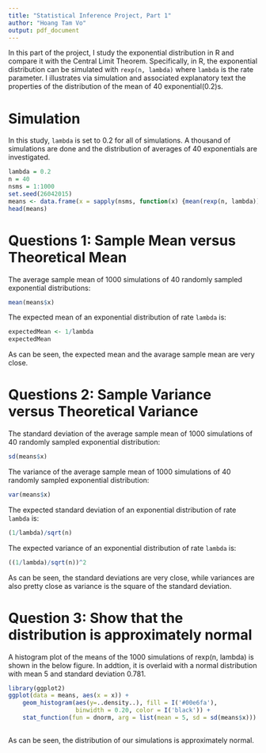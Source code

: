 ```yaml
---
title: "Statistical Inference Project, Part 1"
author: "Hoang Tam Vo"
output: pdf_document
---
```


<!-- The exponential distribution can be simulated in R with rexp(n, lambda) where lambda is the rate parameter. The mean of exponential distribution is 1/lambda and the standard deviation is also also 1/lambda. Set lambda = 0.2 for all of the simulations. In this simulation, you will investigate the distribution of averages of 40 exponential(0.2)s. Note that you will need to do a thousand or so simulated averages of 40 exponentials.
Illustrate via simulation and associated explanatory text the properties of the distribution of the mean of 40 exponential(0.2)s. -->

In this part of the project, I study the exponential distribution in R and compare it with the Central Limit Theorem. Specifically, in R, the exponential distribution can be simulated with `rexp(n, lambda)` where `lambda` is the rate parameter. 
<!--The mean of exponential distribution is `1/lambda` and the standard deviation is also `1/lambda`.--> 
I illustrates via simulation and associated explanatory text the properties of the distribution of the mean of 40 exponential(0.2)s.

# Simulation
In this study, `lambda` is set to 0.2 for all of simulations. A thousand of simulations are done and  the distribution of averages of 40 exponentials are investigated.

```r
lambda = 0.2
n = 40
nsms = 1:1000
set.seed(26042015)
means <- data.frame(x = sapply(nsms, function(x) {mean(rexp(n, lambda))}))
head(means)
```

# Questions 1: Sample Mean versus Theoretical Mean

The average sample mean of 1000 simulations of 40 randomly sampled exponential distributions:
```r
mean(means$x)
```

The expected mean of an exponential distribution of rate `lambda` is:
```r
expectedMean <- 1/lambda
expectedMean
```

As can be seen, the expected mean and the avarage sample mean are very close.

# Questions 2: Sample Variance versus Theoretical Variance

The standard deviation of the average sample mean of 1000 simulations of 40 randomly sampled exponential distribution:

```r
sd(means$x)
```


The variance of the average sample mean of 1000 simulations of 40 randomly sampled exponential distribution:

```r
var(means$x)
```

The expected standard deviation of an exponential distribution of rate `lambda` is:
```r
(1/lambda)/sqrt(n)
```


<!-- The variance of an exponential distribution of rate `lambda` is:-->
The expected variance of an exponential distribution of rate `lambda` is:
```r
((1/lambda)/sqrt(n))^2
```

As can be seen, the standard deviations are very close, while variances are also pretty close as variance is the square of the standard deviation.

# Question 3: Show that the distribution is approximately normal

A histogram plot of the means of the 1000 simulations of rexp(n, lambda) is shown in the below figure. In addtion, it is overlaid with a normal distribution with mean 5 and standard deviation 0.781. 
```r
library(ggplot2)
ggplot(data = means, aes(x = x)) + 
    geom_histogram(aes(y=..density..), fill = I('#00e6fa'), 
                   binwidth = 0.20, color = I('black')) +
    stat_function(fun = dnorm, arg = list(mean = 5, sd = sd(means$x)))
     
```

As can be seen, the distribution of our simulations is approximately normal.



